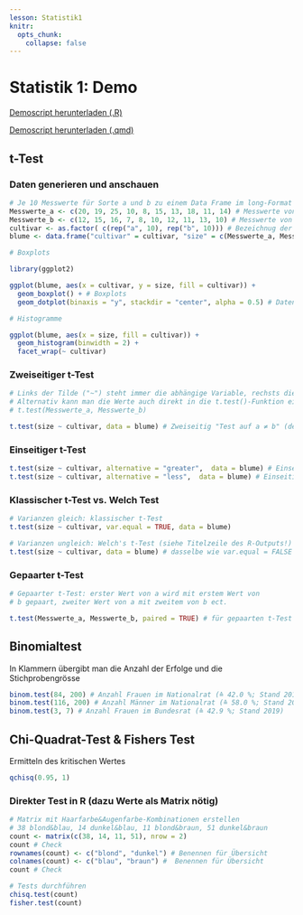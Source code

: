 ```yaml
---
lesson: Statistik1
knitr:
  opts_chunk: 
    collapse: false 
---
```



# Statistik 1: Demo

[Demoscript herunterladen (.R)](../purl/Statistik1_Demo.R){.dld}

[Demoscript herunterladen (.qmd)](../purl/Statistik1_Demo.qmd){.dld}


## t-Test

### Daten generieren und anschauen

```r
# Je 10 Messwerte für Sorte a und b zu einem Data Frame im long-Format verbinden 
Messwerte_a <- c(20, 19, 25, 10, 8, 15, 13, 18, 11, 14) # Messwerte von Cultivar a
Messwerte_b <- c(12, 15, 16, 7, 8, 10, 12, 11, 13, 10) # Messwerte von Cultivar b
cultivar <- as.factor( c(rep("a", 10), rep("b", 10))) # Bezeichnug der Cultivare in der Tabelle
blume <- data.frame("cultivar" = cultivar, "size" = c(Messwerte_a, Messwerte_b)) # Data frame erstellen 
```

```r
# Boxplots

library(ggplot2)

ggplot(blume, aes(x = cultivar, y = size, fill = cultivar)) +
  geom_boxplot() + # Boxplots
  geom_dotplot(binaxis = "y", stackdir = "center", alpha = 0.5) # Datenpunkte darstellen
```

```r
# Histogramme

ggplot(blume, aes(x = size, fill = cultivar)) +
  geom_histogram(binwidth = 2) +
  facet_wrap(~ cultivar)
```

### Zweiseitiger t-Test

```r
# Links der Tilde ("~") steht immer die abhängige Variable, rechsts die erklärende(n) Variable(n)
# Alternativ kann man die Werte auch direkt in die t.test()-Funktion eigeben:
# t.test(Messwerte_a, Messwerte_b)

t.test(size ~ cultivar, data = blume) # Zweiseitig "Test auf a ≠ b" (default)
```

### Einseitiger t-Test

```r
t.test(size ~ cultivar, alternative = "greater",  data = blume) # Einseitig "Test auf a > b"
t.test(size ~ cultivar, alternative = "less",  data = blume) # Einseitig "Test auf a < b"
```

### Klassischer t-Test vs. Welch Test

```r
# Varianzen gleich: klassischer t-Test
t.test(size ~ cultivar, var.equal = TRUE, data = blume)

# Varianzen ungleich: Welch's t-Test (siehe Titelzeile des R-Outputs!)
t.test(size ~ cultivar, data = blume) # dasselbe wie var.equal = FALSE
```

### Gepaarter t-Test

```r
# Gepaarter t-Test: erster Wert von a wird mit erstem Wert von
# b gepaart, zweiter Wert von a mit zweitem von b ect.

t.test(Messwerte_a, Messwerte_b, paired = TRUE) # für gepaarten t-Test funktioniert Notation "size ~ cultivar" nicht
```

## Binomialtest

In Klammern übergibt man die Anzahl der Erfolge und die Stichprobengrösse

```r
binom.test(84, 200) # Anzahl Frauen im Nationalrat (≙ 42.0 %; Stand 2019)
binom.test(116, 200) # Anzahl Männer im Nationalrat (≙ 58.0 %; Stand 2019)
binom.test(3, 7) # Anzahl Frauen im Bundesrat (≙ 42.9 %; Stand 2019)
```

## Chi-Quadrat-Test & Fishers Test

Ermitteln des kritischen Wertes

```r
qchisq(0.95, 1)
```

### Direkter Test in R (dazu Werte als Matrix nötig)

```r
# Matrix mit Haarfarbe&Augenfarbe-Kombinationen erstellen
# 38 blond&blau, 14 dunkel&blau, 11 blond&braun, 51 dunkel&braun
count <- matrix(c(38, 14, 11, 51), nrow = 2)
count # Check
rownames(count) <- c("blond", "dunkel") # Benennen für Übersicht
colnames(count) <- c("blau", "braun") #  Benennen für Übersicht
count # Check

# Tests durchführen
chisq.test(count)
fisher.test(count)
```
